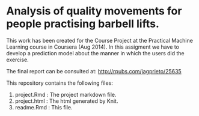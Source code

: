 Analysis of quality movements for people practising barbell lifts.
========================================================================================
This work has been created for the Course Project at the Practical Machine Learning course in Coursera (Aug 2014). In this assigment we have to develop a prediction model about the manner in which the users did the exercise. 

The final report can be consulted at: [http://rpubs.com/jagprieto/25635](http://rpubs.com/jagprieto/25635) 


This repository contains the following files:

1. project.Rmd : The project markdown file.
2. project.html : The html generated by Knit.
3. readme.Rmd : This file.
